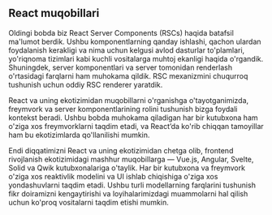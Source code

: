## React muqobillari

Oldingi bobda biz React Server Components (RSCs) haqida batafsil ma'lumot berdik. Ushbu komponentlarning qanday ishlashi, qachon ulardan foydalanish kerakligi va nima uchun kelgusi avlod dasturlar to'plamlari, yo'riqnoma tizimlari kabi kuchli vositalarga muhtoj ekanligi haqida o'rgandik. Shuningdek, server komponentlari va server tomonidan renderlash o'rtasidagi farqlarni ham muhokama qildik. RSC mexanizmini chuqurroq tushunish uchun oddiy RSC renderer yaratdik.

React va uning ekotizimidan muqobillarni o'rganishga o'tayotganimizda, freymvork va server komponentlarining rolini tushunish bizga foydali kontekst beradi. Ushbu bobda muhokama qiladigan har bir kutubxona ham o'ziga xos freymvorklarni taqdim etadi, va React’da ko'rib chiqqan tamoyillar ham bu ekotizimlarda qo'llanilishi mumkin.

Endi diqqatimizni React va uning ekotizimidan chetga olib, frontend rivojlanish ekotizimidagi mashhur muqobillarga — Vue.js, Angular, Svelte, Solid va Qwik kutubxonalariga o'taylik. Har bir kutubxona va freymvork o'ziga xos reaktivlik modelini va UI ishlab chiqishiga o'ziga xos yondashuvlarni taqdim etadi. Ushbu turli modellarning farqlarini tushunish fikr doiramizni kengaytirishi va loyihalarimizdagi muammolarni hal qilish uchun ko'proq vositalarni taqdim etishi mumkin.